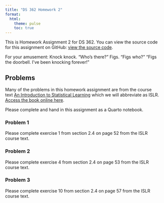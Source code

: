 ```yaml
---
title: "DS 362 Homework 2"
format: 
  html:
    theme: pulse  
    toc: true
---
```


This is Homework Assignment 2 for DS 362. You can view the source code for this assignment on GitHub: [view the source code](https://github.com/jmgraham30/ds_362_assignments/blob/main/homework_02/index.qmd).

For your amusement: Knock knock. "Who's there?" Figs. "Figs who?" "Figs the doorbell. I've been knocking forever!"

## Problems

Many of the problems in this homework assignment are from the course text [An Introduction to Statistical Learning](https://www.statlearning.com/) which we will abbreviate as ISLR. [Access the book online here](https://hastie.su.domains/ISLR2/ISLRv2_corrected_June_2023.pdf).

Please complete and hand in this assignment as a Quarto notebook. 

### Problem 1

Please complete exercise 1 from section 2.4 on page 52 from the ISLR course text.


### Problem 2


Please complete exercise 4 from section 2.4 on page 53 from the ISLR course text.

### Problem 3


Please complete exercise 10 from section 2.4 on page 57 from the ISLR course text.
